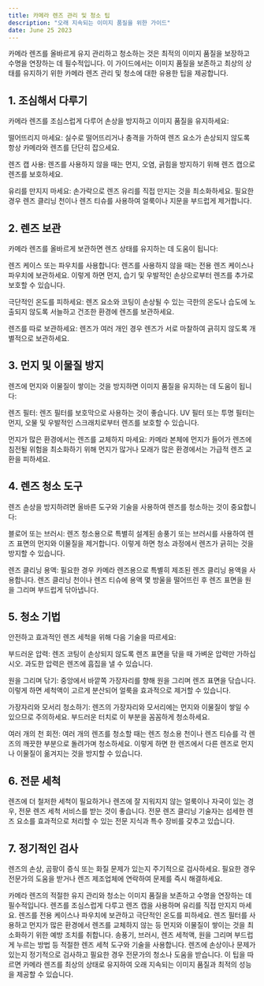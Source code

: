 ```yaml
---
title: 카메라 렌즈 관리 및 청소 팁
description: "오래 지속되는 이미지 품질을 위한 가이드"
date: June 25 2023
---
```


카메라 렌즈를 올바르게 유지 관리하고 청소하는 것은 최적의 이미지 품질을 보장하고 수명을 연장하는 데 필수적입니다. 이 가이드에서는 이미지 품질을 보존하고 최상의 상태를 유지하기 위한 카메라 렌즈 관리 및 청소에 대한 유용한 팁을 제공합니다.

## 1. 조심해서 다루기
카메라 렌즈를 조심스럽게 다루어 손상을 방지하고 이미지 품질을 유지하세요:

떨어뜨리지 마세요: 실수로 떨어뜨리거나 충격을 가하여 렌즈 요소가 손상되지 않도록 항상 카메라와 렌즈를 단단히 잡으세요.

렌즈 캡 사용: 렌즈를 사용하지 않을 때는 먼지, 오염, 긁힘을 방지하기 위해 렌즈 캡으로 렌즈를 보호하세요.

유리를 만지지 마세요: 손가락으로 렌즈 유리를 직접 만지는 것을 최소화하세요. 필요한 경우 렌즈 클리닝 천이나 렌즈 티슈를 사용하여 얼룩이나 지문을 부드럽게 제거합니다.

## 2. 렌즈 보관
카메라 렌즈를 올바르게 보관하면 렌즈 상태를 유지하는 데 도움이 됩니다:

렌즈 케이스 또는 파우치를 사용합니다: 렌즈를 사용하지 않을 때는 전용 렌즈 케이스나 파우치에 보관하세요. 이렇게 하면 먼지, 습기 및 우발적인 손상으로부터 렌즈를 추가로 보호할 수 있습니다.

극단적인 온도를 피하세요: 렌즈 요소와 코팅이 손상될 수 있는 극한의 온도나 습도에 노출되지 않도록 서늘하고 건조한 환경에 렌즈를 보관하세요.

렌즈를 따로 보관하세요: 렌즈가 여러 개인 경우 렌즈가 서로 마찰하여 긁히지 않도록 개별적으로 보관하세요.

## 3. 먼지 및 이물질 방지
렌즈에 먼지와 이물질이 쌓이는 것을 방지하면 이미지 품질을 유지하는 데 도움이 됩니다:

렌즈 필터: 렌즈 필터를 보호막으로 사용하는 것이 좋습니다. UV 필터 또는 투명 필터는 먼지, 오물 및 우발적인 스크래치로부터 렌즈를 보호할 수 있습니다.

먼지가 많은 환경에서는 렌즈를 교체하지 마세요: 카메라 본체에 먼지가 들어가 렌즈에 침전될 위험을 최소화하기 위해 먼지가 많거나 모래가 많은 환경에서는 가급적 렌즈 교환을 피하세요.

## 4. 렌즈 청소 도구
렌즈 손상을 방지하려면 올바른 도구와 기술을 사용하여 렌즈를 청소하는 것이 중요합니다:

블로어 또는 브러시: 렌즈 청소용으로 특별히 설계된 송풍기 또는 브러시를 사용하여 렌즈 표면의 먼지와 이물질을 제거합니다. 이렇게 하면 청소 과정에서 렌즈가 긁히는 것을 방지할 수 있습니다.

렌즈 클리닝 용액: 필요한 경우 카메라 렌즈용으로 특별히 제조된 렌즈 클리닝 용액을 사용합니다. 렌즈 클리닝 천이나 렌즈 티슈에 용액 몇 방울을 떨어뜨린 후 렌즈 표면을 원을 그리며 부드럽게 닦아냅니다.

## 5. 청소 기법
안전하고 효과적인 렌즈 세척을 위해 다음 기술을 따르세요:

부드러운 압력: 렌즈 코팅이 손상되지 않도록 렌즈 표면을 닦을 때 가벼운 압력만 가하십시오. 과도한 압력은 렌즈에 흠집을 낼 수 있습니다.

원을 그리며 닦기: 중앙에서 바깥쪽 가장자리를 향해 원을 그리며 렌즈 표면을 닦습니다. 이렇게 하면 세척액이 고르게 분산되어 얼룩을 효과적으로 제거할 수 있습니다.

가장자리와 모서리 청소하기: 렌즈의 가장자리와 모서리에는 먼지와 이물질이 쌓일 수 있으므로 주의하세요. 부드러운 터치로 이 부분을 꼼꼼하게 청소하세요.

여러 개의 천 회전: 여러 개의 렌즈를 청소할 때는 렌즈 청소용 천이나 렌즈 티슈를 각 렌즈의 깨끗한 부분으로 돌려가며 청소하세요. 이렇게 하면 한 렌즈에서 다른 렌즈로 먼지나 이물질이 옮겨지는 것을 방지할 수 있습니다.

## 6. 전문 세척
렌즈에 더 철저한 세척이 필요하거나 렌즈에 잘 지워지지 않는 얼룩이나 자국이 있는 경우, 전문 렌즈 세척 서비스를 받는 것이 좋습니다. 전문 렌즈 클리닝 기술자는 섬세한 렌즈 요소를 효과적으로 처리할 수 있는 전문 지식과 특수 장비를 갖추고 있습니다.

## 7. 정기적인 검사
렌즈의 손상, 곰팡이 증식 또는 화질 문제가 있는지 주기적으로 검사하세요. 필요한 경우 전문가의 도움을 받거나 렌즈 제조업체에 연락하여 문제를 즉시 해결하세요.

카메라 렌즈의 적절한 유지 관리와 청소는 이미지 품질을 보존하고 수명을 연장하는 데 필수적입니다. 렌즈를 조심스럽게 다루고 렌즈 캡을 사용하며 유리를 직접 만지지 마세요. 렌즈를 전용 케이스나 파우치에 보관하고 극단적인 온도를 피하세요. 렌즈 필터를 사용하고 먼지가 많은 환경에서 렌즈를 교체하지 않는 등 먼지와 이물질이 쌓이는 것을 최소화하기 위한 예방 조치를 취합니다. 송풍기, 브러시, 렌즈 세척액, 원을 그리며 부드럽게 누르는 방법 등 적절한 렌즈 세척 도구와 기술을 사용합니다. 렌즈에 손상이나 문제가 있는지 정기적으로 검사하고 필요한 경우 전문가의 청소나 도움을 받습니다. 이 팁을 따르면 카메라 렌즈를 최상의 상태로 유지하여 오래 지속되는 이미지 품질과 최적의 성능을 제공할 수 있습니다.